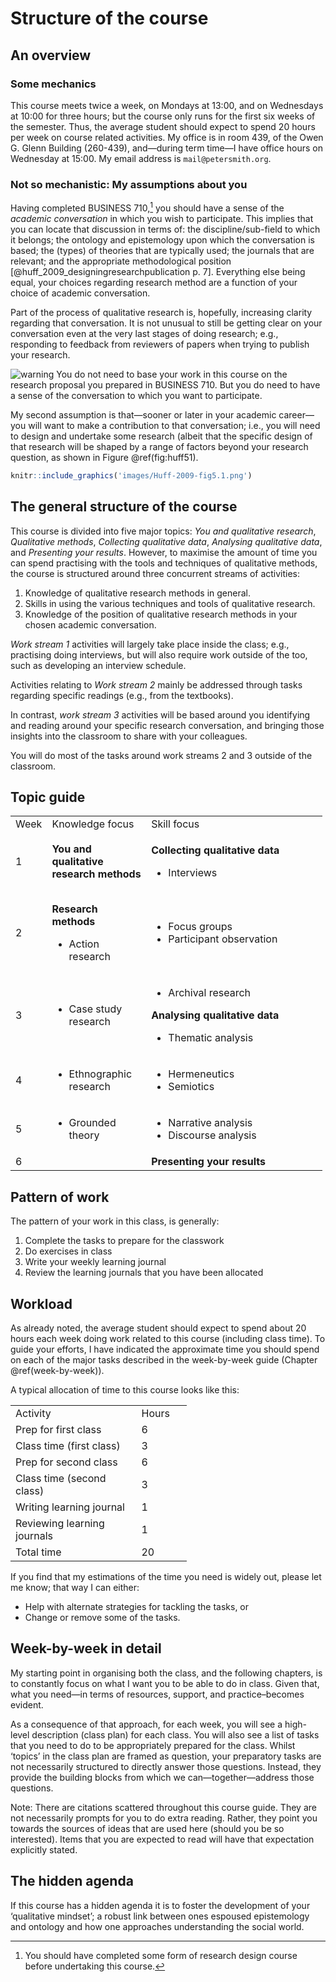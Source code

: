 # Structure of the course {#course-structure}

## An overview {#course-overview}

### Some mechanics

This course meets twice a week, on Mondays at 13:00, and on Wednesdays
at 10:00 for three hours; but the course only runs for the first six
weeks of the semester. Thus, the average student should expect to
spend 20 hours per week on course related activities. My office is in
room 439, of the Owen G. Glenn Building (260-439), and---during term
time---I have office hours on Wednesday at 15:00. My email address is
`mail@petersmith.org`.

### Not so mechanistic: My assumptions about you

Having completed BUSINESS 710,^[You should have completed some form of
research design course before undertaking this course.] you should
have a sense of the *academic conversation* in which you wish to
participate. This implies that you can locate that discussion in terms
of: the discipline/sub-field to which it belongs; the ontology and
epistemology upon which the conversation is based; the (types) of
theories that are typically used; the journals that are relevant; and
the appropriate methodological position
[@huff_2009_designingresearchpublication p. 7]. Everything else being
equal, your choices regarding research method are a function of your
choice of academic conversation. 

Part of the process of qualitative research is, hopefully, increasing
clarity regarding that conversation. It is not unusual to still be
getting clear on your conversation even at the very last stages of
doing research; e.g., responding to feedback from reviewers of papers
when trying to publish your research.

![warning](images/warning.png) You do not need to base your work in
this course on the research proposal you prepared in BUSINESS 710. But
you do need to have a sense of the conversation to which you want to
participate.

My second assumption is that---sooner or later in your academic
career---you will want to make a contribution to that conversation;
i.e., you will need to design and undertake some research (albeit that
the specific design of that research will be shaped by a range of
factors beyond your research question, as shown
in Figure \@ref(fig:huff51).


```r

knitr::include_graphics('images/Huff-2009-fig5.1.png')
```

## The general structure of the course

This course is divided into five major topics: *You and qualitative
research*, *Qualitative methods*, *Collecting qualitative data*,
*Analysing qualitative data*, and *Presenting your results*. However,
to maximise the amount of time you can spend practising with the tools
and techniques of qualitative methods, the course is structured around
three concurrent streams of activities:

1. Knowledge of qualitative research methods in general.
2. Skills in using the various techniques and tools of qualitative
   research.
3. Knowledge of the position of qualitative research methods in your
   chosen academic conversation.

*Work stream 1* activities will largely take place inside the class;
e.g., practising doing interviews, but will also require work outside
of the too, such as developing an interview schedule.

Activities relating to *Work stream 2* mainly be addressed through tasks
regarding specific readings (e.g., from the textbooks).

In contrast, *work stream 3* activities will be based around you
identifying and reading around your specific research conversation,
and bringing those insights into the classroom to share with your
colleagues.

You will do most of the tasks around work streams 2 and 3 outside of
the classroom.

## Topic guide

+------+-------------------------+----------------------------------------------+
| Week | Knowledge focus         | Skill focus                                  |
+------+-------------------------+----------------------------------------------+
| 1    | **You and qualitative   | **Collecting qualitative data**              |
|      | research methods**      |                                              |
|      |                         |  * Interviews                                |
+------+-------------------------+----------------------------------------------+
| 2    | **Research methods**    | * Focus groups                               |
|      |                         | * Participant observation                    |
|      | * Action research       |                                              |
+------+-------------------------+----------------------------------------------+
| 3    | * Case study research   | * Archival research                          |
|      |                         |                                              |
|      |                         | **Analysing qualitative data**               |
|      |                         |                                              |
|      |                         | * Thematic analysis                          |
+------+-------------------------+----------------------------------------------+
| 4    | * Ethnographic research | * Hermeneutics                               |
|      |                         | * Semiotics                                  |
+------+-------------------------+----------------------------------------------+
| 5    | * Grounded theory       | * Narrative analysis                         |
|      |                         | * Discourse analysis                         |
+------+-------------------------+----------------------------------------------+
| 6    |                         | **Presenting your results**                  |
|      |                         |                                              |
+------+-------------------------+----------------------------------------------+

## Pattern of work

The pattern of your work in this class, is generally:

1. Complete the tasks to prepare for the classwork
3. Do exercises in class
4. Write your weekly learning journal
5. Review the learning journals that you have been allocated

## Workload

As already noted, the average student should expect to spend about 20
hours each week doing work related to this course (including class
time). To guide your efforts, I have indicated the approximate time
you should spend on each of the major tasks described in the
week-by-week guide (Chapter \@ref(week-by-week)).

A typical allocation of time to this course looks like this:

+-------------------------------+-------+
| Activity                      | Hours |
+-------------------------------+-------+
| Prep for first class          |   6   |
+-------------------------------+-------+
| Class time (first class)      |   3   |
+-------------------------------+-------+
| Prep for second class         |   6   |
+-------------------------------+-------+
| Class time (second class)     |   3   |
+-------------------------------+-------+
| Writing learning journal      |   1   |
+-------------------------------+-------+
| Reviewing learning journals   |   1   |
+-------------------------------+-------+
| Total time                    |  20   |
+-------------------------------+-------+

If you find that my estimations of the time you need is widely out,
please let me know; that way I can either:

* Help with alternate strategies for tackling the tasks, or
* Change or remove some of the tasks.

## Week-by-week in detail {#week-by-week}

My starting point in organising both the class, and the following
chapters, is to constantly focus on what I want you to be able to do
in class. Given that, what you need---in terms of resources, support,
and practice--becomes evident.

As a consequence of that approach, for each week, you will see a
high-level description (class plan) for each class. You will also see
a list of tasks that you need to do to be appropriately prepared for
the class. Whilst 'topics' in the class plan are framed as question,
your preparatory tasks are not necessarily structured to directly
answer those questions. Instead, they provide the building blocks from
which we can---together---address those questions.

Note: There are citations scattered throughout this course guide. They
are not necessarily prompts for you to do extra reading. Rather, they
point you towards the sources of ideas that are used here (should you
be so interested). Items that you are expected to read will have that
expectation explicitly stated.

## The hidden agenda

If this course has a hidden agenda it is to foster the development of
your 'qualitative mindset'; a robust link between ones espoused
epistemology and ontology and how one approaches understanding the
social world.
